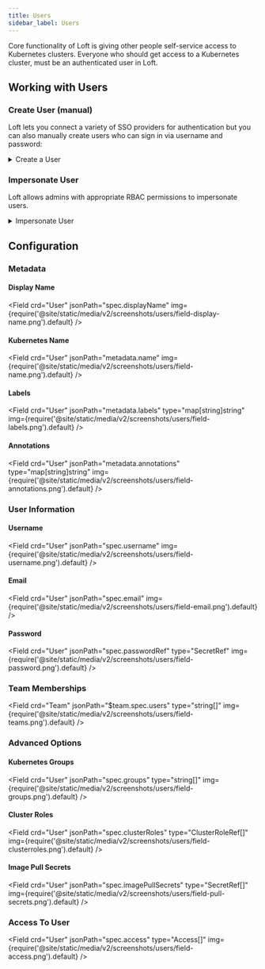 ```yaml
---
title: Users
sidebar_label: Users
---
```






Core functionality of Loft is giving other people self-service access to Kubernetes clusters. Everyone who should get access to a Kubernetes cluster, must be an authenticated user in Loft.


## Working with Users

### Create User (manual)
Loft lets you connect a variety of SSO providers for authentication but you can also manually create users who can sign in via username and password:

<details>
  <summary>Create a User</summary>
  <Flow id="create-user">
    <Step>
      Go to the <NavStep>Users</NavStep> view using the main menu on the left
    </Step>
    <Step>
      Click on the <Button>Add User</Button> button
    </Step>
    <Step>
      Use the field <Label>Display Name</Label> to enter the <Input>Username</Input> for your user
    </Step>
    <Step image="">
      Click on the <Button>Create</Button> button at the very bottom
    </Step>
    <Step image="">
      Close the popup using the button <Button>Copy & Close</Button>
    </Step>
  </Flow>
</details>



### Impersonate User
Loft allows admins with appropriate RBAC permissions to impersonate users.

<details>
  <summary>Impersonate User</summary>
  <PartialImpersonateUI/>
  <PartialImpersonateCLI/>
</details>


## Configuration

### Metadata

#### Display Name
<Field crd="User" jsonPath="spec.displayName" img={require('@site/static/media/v2/screenshots/users/field-display-name.png').default} />

#### Kubernetes Name
<Field crd="User" jsonPath="metadata.name" img={require('@site/static/media/v2/screenshots/users/field-name.png').default} />

#### Labels
<Field crd="User" jsonPath="metadata.labels" type="map[string]string" img={require('@site/static/media/v2/screenshots/users/field-labels.png').default} />

#### Annotations
<Field crd="User" jsonPath="metadata.annotations" type="map[string]string" img={require('@site/static/media/v2/screenshots/users/field-annotations.png').default} />


### User Information

#### Username
<Field crd="User" jsonPath="spec.username" img={require('@site/static/media/v2/screenshots/users/field-username.png').default} />

#### Email
<Field crd="User" jsonPath="spec.email" img={require('@site/static/media/v2/screenshots/users/field-email.png').default} />

#### Password
<Field crd="User" jsonPath="spec.passwordRef" type="SecretRef" img={require('@site/static/media/v2/screenshots/users/field-password.png').default} />


### Team Memberships
<Field crd="Team" jsonPath="$team.spec.users" type="string[]" img={require('@site/static/media/v2/screenshots/users/field-teams.png').default} />


### Advanced Options

#### Kubernetes Groups
<Field crd="User" jsonPath="spec.groups" type="string[]" img={require('@site/static/media/v2/screenshots/users/field-groups.png').default} />

#### Cluster Roles
<Field crd="User" jsonPath="spec.clusterRoles" type="ClusterRoleRef[]" img={require('@site/static/media/v2/screenshots/users/field-clusterroles.png').default} />

#### Image Pull Secrets
<Field crd="User" jsonPath="spec.imagePullSecrets" type="SecretRef[]" img={require('@site/static/media/v2/screenshots/users/field-pull-secrets.png').default} />


### Access To User
<Field crd="User" jsonPath="spec.access" type="Access[]" img={require('@site/static/media/v2/screenshots/users/field-access.png').default} />

